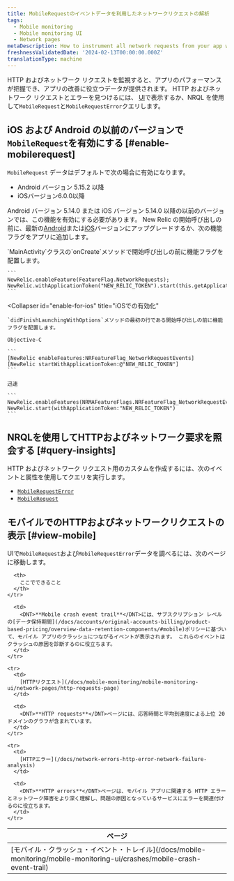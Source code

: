 ```yaml
---
title: MobileRequestのイベントデータを利用したネットワークリクエストの解析
tags:
  - Mobile monitoring
  - Mobile monitoring UI
  - Network pages
metaDescription: How to instrument all network requests from your app with Mobile monitoring for Android or iOS.
freshnessValidatedDate: '2024-02-13T00:00:00.000Z'
translationType: machine
---
```


HTTP およびネットワーク リクエストを監視すると、アプリのパフォーマンスが把握でき、アプリの改善に役立つデータが提供されます。 HTTP およびネットワーク リクエストとエラーを見つけるには、 [<InlinePopover type="mobile"/>UI](#view-mobile)で表示するか、NRQL を使用して`MobileRequest`と`MobileRequestError`クエリします。

## iOS および Android の以前のバージョンで`MobileRequest`を有効にする [#enable-mobilerequest]

`MobileRequest` データはデフォルトで次の場合に有効になります。

* Android バージョン 5.15.2 以降
* iOSバージョン6.0.0以降

Android バージョン 5.14.0 または iOS バージョン 5.14.0 以降の以前のバージョンでは、この機能を有効にする必要があります。 New Relic の開始呼び出しの前に、最新の[Android](/docs/mobile-monitoring/new-relic-mobile-android/install-configure/upgrade-android-agent)または[iOS](/docs/mobile-monitoring/new-relic-mobile-ios/installation/upgrade-ios-agent)バージョンにアップグレードするか、次の機能フラグをアプリに追加します。

<CollapserGroup>
  <Collapser
    id="enable-for-android"
    title="Androidでの有効化"
  >
    `MainActivity`クラスの`onCreate`メソッドで開始呼び出しの前に機能フラグを配置します。

    ```
    NewRelic.enableFeature(FeatureFlag.NetworkRequests);
    NewRelic.withApplicationToken("NEW_RELIC_TOKEN").start(this.getApplication());
    ```
  </Collapser>

  <Collapser
    id="enable-for-ios"
    title="iOSでの有効化"
  >
    `didFinishLaunchingWithOptions`メソッドの最初の行である開始呼び出しの前に機能フラグを配置します。

    Objective-C

    ```
    [NewRelic enableFeatures:NRFeatureFlag_NetworkRequestEvents]
    [NewRelic startWithApplicationToken:@"NEW_RELIC_TOKEN"]
    ```

    迅速

    ```
    NewRelic.enableFeatures(NRMAFeatureFlags.NRFeatureFlag_NetworkRequestEvents)
    NewRelic.start(withApplicationToken:"NEW_RELIC_TOKEN")
    ```
  </Collapser>
</CollapserGroup>

## NRQLを使用してHTTPおよびネットワーク要求を照会する [#query-insights]

HTTP およびネットワーク リクエスト用のカスタム<InlinePopover type="dashboards"/>を作成するには、次のイベントと属性を使用してクエリを実行します。

* [`MobileRequestError`](/docs/nrql/nrql-examples/nrql-query-examples-mobile-monitoring/#mobilerequesterror-examples)
* [`MobileRequest`](/docs/nrql/nrql-examples/nrql-query-examples-mobile-monitoring/#mobilerequest-examples)

## モバイルでのHTTPおよびネットワークリクエストの表示 [#view-mobile]

UIで`MobileRequest`および`MobileRequestError`データを調べるには、次のページに移動します。

<table>
  <thead>
    <tr>
      <th style={{ width: "200px" }}>
        ページ
      </th>

      <th>
        ここでできること
      </th>
    </tr>
  </thead>

  <tbody>
    <tr>
      <td>
        [モバイル・クラッシュ・イベント・トレイル](/docs/mobile-monitoring/mobile-monitoring-ui/crashes/mobile-crash-event-trail)
      </td>

      <td>
        <DNT>**Mobile crash event trail**</DNT>には、サブスクリプション レベルの[データ保持期間](/docs/accounts/original-accounts-billing/product-based-pricing/overview-data-retention-components/#mobile)ポリシーに基づいて、モバイル アプリのクラッシュにつながるイベントが表示されます。 これらのイベントはクラッシュの原因を診断するのに役立ちます。
      </td>
    </tr>

    <tr>
      <td>
        [HTTPリクエスト](/docs/mobile-monitoring/mobile-monitoring-ui/network-pages/http-requests-page)
      </td>

      <td>
        <DNT>**HTTP requests**</DNT>ページには、応答時間と平均到達度による上位 20 ドメインのグラフが含まれています。
      </td>
    </tr>

    <tr>
      <td>
        [HTTPエラー](/docs/network-errors-http-error-network-failure-analysis)
      </td>

      <td>
        <DNT>**HTTP errors**</DNT>ページは、モバイル アプリに関連する HTTP エラーとネットワーク障害をより深く理解し、問題の原因となっているサービスにエラーを関連付けるのに役立ちます。
      </td>
    </tr>
  </tbody>
</table>